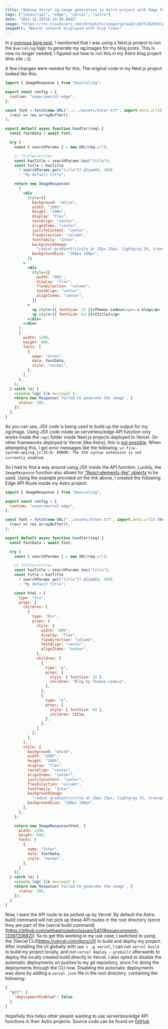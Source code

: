 ```yaml
---
title: "Adding Vercel og:image generation to Astro project with Edge function"
tags: ["javascript", "edge", "vercel", "astro"]
date: "2022-12-10T16:14:39.004Z"
image: "https://res.cloudinary.com/dzrea5zhv/image/upload/v1675362059/photo-1597733336794-12d05021d510_phgqpv.jpg"
imageAlt: "Neural network displayed with blue lines"
---
```


In a [previous blog post](https://www.thomasledoux.be/blog/create-blog-astro-mdx), I mentioned that I was using a Next.js project to run the `@vercel/og` logic to generate my og:images for my blog posts.
This is now no longer needed, I figured out how to run this in my Astro blog project (this site ;-)).

A few changes were needed for this.
The original code in my Next.js project looked like this:

```jsx title="src/pages/api/og.jsx"
import { ImageResponse } from "@vercel/og";

export const config = {
  runtime: "experimental-edge",
};

const font = fetch(new URL("../../assets/Inter.ttf", import.meta.url)).then(
  (res) => res.arrayBuffer(),
);

export default async function handler(req) {
  const fontData = await font;

  try {
    const { searchParams } = new URL(req.url);

    // ?title=<title>
    const hasTitle = searchParams.has("title");
    const title = hasTitle
      ? searchParams.get("title")?.slice(0, 200)
      : "My default title";

    return new ImageResponse(
      (
        <div
          style={{
            background: "white",
            width: "100%",
            height: "100%",
            display: "flex",
            textAlign: "center",
            alignItems: "center",
            justifyContent: "center",
            flexDirection: "column",
            fontFamily: "Inter",
            backgroundImage:
              "radial-gradient(circle at 25px 25px, lightgray 2%, transparent 0%), radial-gradient(circle at 75px 75px, lightgray 2%, transparent 0%)",
            backgroundSize: "100px 100px",
          }}
        >
          <div
            style={{
              width: "80%",
              display: "flex",
              flexDirection: "column",
              textAlign: "center",
              alignItems: "center",
            }}
          >
            <p style={{ fontSize: 32 }}>Thomas Ledoux&apos;s blog</p>
            <p style={{ fontSize: 64 }}>{title}</p>
          </div>
        </div>
      ),
      {
        width: 1200,
        height: 600,
        fonts: [
          {
            name: "Inter",
            data: fontData,
            style: "normal",
          },
        ],
      },
    );
  } catch (e) {
    console.log(`${e.message}`);
    return new Response(`Failed to generate the image`, {
      status: 500,
    });
  }
}
```

As you can see, JSX code is being used to build up the output for my og:image.
Using JSX code inside an serverless/edge API function only works inside the `/api` folder inside Next.js projects deployed to Vercel.
On other frameworks deployed to Vercel (like Astro), this is [not possible](https://vercel.com/docs/concepts/functions/serverless-functions/supported-languages#node.js).
When attempting this, I got error messages like the following: `vc-file-system:api/og.js:25:8: ERROR: The JSX syntax extension is not currently enabled`.

So I had to find a way around using JSX inside the API function.
Luckily, the `ImageResponse` function also allows for ["React-elements-like" objects](https://github.com/vercel/satori#use-without-jsx) to be used.
Using the example provided on the link above, I created the following Edge API Route inside my Astro project:

```javascript title="src/api/og.js"
import { ImageResponse } from "@vercel/og";

export const config = {
  runtime: "experimental-edge",
};

const font = fetch(new URL("../assets/Inter.ttf", import.meta.url)).then(
  (res) => res.arrayBuffer(),
);

export default async function handler(req) {
  const fontData = await font;

  try {
    const { searchParams } = new URL(req.url);

    // ?title=<title>
    const hasTitle = searchParams.has("title");
    const title = hasTitle
      ? searchParams.get("title")?.slice(0, 200)
      : "My default title";

    const html = {
      type: "div",
      props: {
        children: [
          {
            type: "div",
            props: {
              style: {
                width: "80%",
                display: "flex",
                flexDirection: "column",
                textAlign: "center",
                alignItems: "center",
              },
              children: [
                {
                  type: "p",
                  props: {
                    style: { fontSize: 32 },
                    children: "Blog by Thomas Ledoux",
                  },
                },
                {
                  type: "p",
                  props: {
                    style: { fontSize: 64 },
                    children: title,
                  },
                },
              ],
            },
          },
        ],
        style: {
          background: "white",
          width: "100%",
          height: "100%",
          display: "flex",
          textAlign: "center",
          alignItems: "center",
          justifyContent: "center",
          flexDirection: "column",
          fontFamily: "Inter",
          backgroundImage:
            "radial-gradient(circle at 25px 25px, lightgray 2%, transparent 0%), radial-gradient(circle at 75px 75px, lightgray 2%, transparent 0%)",
          backgroundSize: "100px 100px",
        },
      },
    };

    return new ImageResponse(html, {
      width: 1200,
      height: 600,
      fonts: [
        {
          name: "Inter",
          data: fontData,
          style: "normal",
        },
      ],
    });
  } catch (e) {
    console.log(`${e.message}`);
    return new Response(`Failed to generate the image`, {
      status: 500,
    });
  }
}
```

Now, I want the API route to be picked up by Vercel.
By default the Astro build command will not pick up these API routes in the root directory (since they are part of the (vercel build command)[https://github.com/withastro/astro/issues/5451#issuecomment-1339720682]).
So to get this working in my use case, I switched to using the (Vercel CLI)[https://vercel.com/docs/cli] to build and deploy my project.
After installing the cli globally with `npm i -g vercel`, I can run `vercel build` to build my project locally, and run `vercel deploy --prebuilt` afterwards to deploy the locally created build directly to Vercel.
I also opted to disable the automatic deployments on pushes to my git repository, since I'm doing the deployments through the CLI now.
Disabling the automatic deployments was done by adding a `vercel.json` file in the root directory, containing the following:

```json title="vercel.json"
{
  "git": {
    "deploymentEnabled": false
  }
}
```

Hopefully this helps other people wanting to use serverless/edge API functions in their Astro projects.
Source code can be found on [GitHub](https://github.com/thomasledoux1/website-thomas-astro/tree/6d7b5e263db981865860b0d7780af9a271caf27c).

